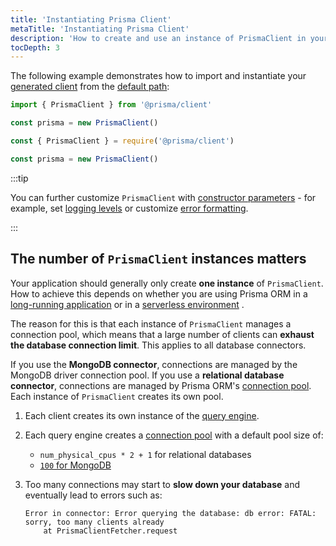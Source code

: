 ```yaml
---
title: 'Instantiating Prisma Client'
metaTitle: 'Instantiating Prisma Client'
description: 'How to create and use an instance of PrismaClient in your app.'
tocDepth: 3
---
```


<TopBlock>

The following example demonstrates how to import and instantiate your [generated client](/orm/prisma-client/setup-and-configuration/generating-prisma-client) from the [default path](/orm/prisma-client/setup-and-configuration/generating-prisma-client#using-a-custom-output-path):

</TopBlock>

<TabbedContent code>

<TabItem value="TypeScript">

```ts
import { PrismaClient } from '@prisma/client'

const prisma = new PrismaClient()
```

</TabItem>

<TabItem value="JavaScript">

```js
const { PrismaClient } = require('@prisma/client')

const prisma = new PrismaClient()
```

</TabItem>

</TabbedContent>

:::tip

You can further customize `PrismaClient` with [constructor parameters](/orm/reference/prisma-client-reference#prismaclient) - for example, set [logging levels](/orm/prisma-client/observability-and-logging/logging) or customize [error formatting](/orm/prisma-client/setup-and-configuration/error-formatting).

:::

## The number of `PrismaClient` instances matters

Your application should generally only create **one instance** of `PrismaClient`. How to achieve this depends on whether you are using Prisma ORM in a [long-running application](/orm/prisma-client/setup-and-configuration/databases-connections#prismaclient-in-long-running-applications) or in a [serverless environment](/orm/prisma-client/setup-and-configuration/databases-connections#prismaclient-in-serverless-environments) .

The reason for this is that each instance of `PrismaClient` manages a connection pool, which means that a large number of clients can **exhaust the database connection limit**. This applies to all database connectors.

If you use the **MongoDB connector**, connections are managed by the MongoDB driver connection pool. If you use a **relational database connector**, connections are managed by Prisma ORM's [connection pool](/orm/prisma-client/setup-and-configuration/databases-connections/connection-pool). Each instance of `PrismaClient` creates its own pool.

1. Each client creates its own instance of the [query engine](/orm/more/under-the-hood/engines).
1. Each query engine creates a [connection pool](/orm/prisma-client/setup-and-configuration/databases-connections/connection-pool) with a default pool size of:

   - `num_physical_cpus * 2 + 1` for relational databases
   - [`100` for MongoDB](https://docs.mongodb.com/manual/reference/connection-string/#mongodb-urioption-urioption.maxPoolSize)

1. Too many connections may start to **slow down your database** and eventually lead to errors such as:

   ```
   Error in connector: Error querying the database: db error: FATAL: sorry, too many clients already
       at PrismaClientFetcher.request
   ```
